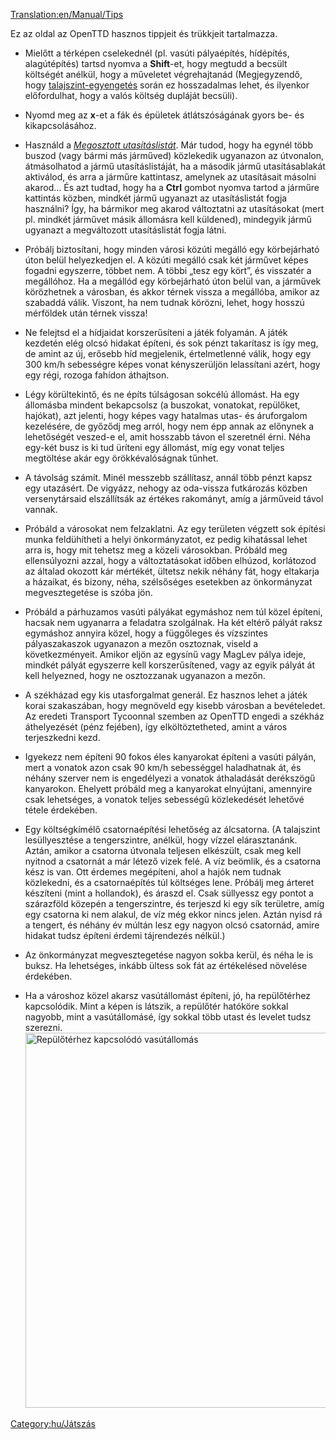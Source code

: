 [[Translation:en/Manual/Tips]]
{{hu/Tartalomjegyzék}}

Ez az oldal az OpenTTD hasznos tippjeit és trükkjeit tartalmazza.

* Mielőtt a térképen cselekednél (pl. vasúti pályaépítés, hídépítés, alagútépítés) tartsd nyomva a '''Shift'''-et, hogy megtudd a becsült költségét anélkül, hogy a műveletet végrehajtanád (Megjegyzendő, hogy [[hu/Manual/Tájrendezés#talajszint-egyengetes|talajszint-egyengetés]] során ez hosszadalmas lehet, és ilyenkor előfordulhat, hogy a valós költség dupláját becsüli).

*Nyomd meg az '''x'''-et a fák és épületek átlátszóságának gyors be- és kikapcsolásához.

*Használd a ''[[hu/Manual/Utasítások#megosztott-utasitaslista|Megosztott utasításlistát]]''. Már tudod, hogy ha egynél több buszod (vagy bármi más járműved) közlekedik ugyanazon az útvonalon, átmásolhatod a jármű utasításlistáját, ha a második jármű utasításablakát aktiválod, és arra a járműre kattintasz, amelynek az utasításait másolni akarod… És azt tudtad, hogy ha a '''Ctrl''' gombot nyomva tartod a járműre kattintás közben, mindkét jármű ugyanazt az utasításlistát fogja használni? Így, ha bármikor meg akarod változtatni az utasításokat (mert pl. mindkét járművet másik állomásra kell küldened), mindegyik jármű ugyanazt a megváltozott utasításlistát fogja látni.

* Próbálj biztosítani, hogy minden városi közúti megálló egy körbejárható úton belül helyezkedjen el. A közúti megálló csak két járművet képes fogadni egyszerre, többet nem. A többi „tesz egy kört”, és visszatér a megállóhoz. Ha a megállód egy körbejárható úton belül van, a járművek körözhetnek a városban, és akkor térnek vissza a megállóba, amikor az szabaddá válik. Viszont, ha nem tudnak körözni, lehet, hogy hosszú mérföldek után térnek vissza!

*Ne felejtsd el a hídjaidat korszerűsíteni a játék folyamán. A játék kezdetén elég olcsó hidakat építeni, és sok pénzt takarítasz is így meg, de amint az új, erősebb híd megjelenik, értelmetlenné válik, hogy egy 300 km/h sebességre képes vonat kényszerüljön lelassítani azért, hogy egy régi, rozoga fahídon áthajtson.

*Légy körültekintő, és ne építs túlságosan sokcélú állomást. Ha egy állomásba mindent bekapcsolsz (a buszokat, vonatokat, repülőket, hajókat), azt jelenti, hogy képes vagy hatalmas utas- és áruforgalom kezelésére, de győződj meg arról, hogy nem épp annak az előnynek a lehetőségét veszed-e el, amit hosszabb távon el szeretnél érni. Néha egy-két busz is ki tud üríteni egy állomást, míg egy vonat teljes megtöltése akár egy örökkévalóságnak tűnhet.

*A távolság számít. Minél messzebb szállítasz, annál több pénzt kapsz egy utazásért. De vigyázz, nehogy az oda-vissza futkározás közben versenytársaid elszállítsák az értékes rakományt, amíg a járműveid távol vannak.

*Próbáld a városokat nem felzaklatni. Az egy területen végzett sok építési munka feldühítheti a helyi önkormányzatot, ez pedig kihatással lehet arra is, hogy mit tehetsz meg a közeli városokban. Próbáld meg ellensúlyozni azzal, hogy a változtatásokat időben elhúzod, korlátozod az általad okozott kár mértékét, ültetsz nekik néhány fát, hogy eltakarja a házaikat, és bizony, néha, szélsőséges esetekben az önkormányzat megvesztegetése is szóba jön.

* Próbáld a párhuzamos vasúti pályákat egymáshoz nem túl közel építeni, hacsak nem ugyanarra a feladatra szolgálnak. Ha két eltérő pályát raksz egymáshoz annyira közel, hogy a függőleges és vízszintes pályaszakaszok ugyanazon a mezőn osztoznak, viseld a következményeit. Amikor eljön az egysínű vagy MagLev pálya ideje, mindkét pályát egyszerre kell korszerűsítened, vagy az egyik pályát át kell helyezned, hogy ne osztozzanak ugyanazon a mezőn. 

* A székházad egy kis utasforgalmat generál. Ez hasznos lehet a játék korai szakaszában, hogy megnöveld egy kisebb városban a bevételedet. Az eredeti Transport Tycoonnal szemben az OpenTTD engedi a székház áthelyezését (pénz fejében), így elköltöztetheted, amint a város terjeszkedni kezd.

* Igyekezz nem építeni 90 fokos éles kanyarokat építeni a vasúti pályán, mert a vonatok azon csak 90 km/h sebességgel haladhatnak át, és néhány szerver nem is engedélyezi a vonatok áthaladását derékszögű kanyarokon. Ehelyett próbáld meg a kanyarokat elnyújtani, amennyire csak lehetséges, a vonatok teljes sebességű közlekedését lehetővé tétele érdekében. 

*Egy költségkímélő csatornaépítési lehetőség az álcsatorna. (A talajszint lesüllyesztése a tengerszintre, anélkül, hogy vízzel elárasztanánk. Aztán, amikor a csatorna útvonala teljesen elkészült, csak meg kell nyitnod a csatornát a már létező vizek felé. A víz beömlik, és a csatorna kész is van. Ott érdemes megépíteni, ahol a hajók nem tudnak közlekedni, és a csatornaépítés túl költséges lene. Próbálj meg árteret készíteni (mint a hollandok), és áraszd el. Csak süllyessz egy pontot a szárazföld közepén a tengerszintre, és terjeszd ki egy sík területre, amíg egy csatorna ki nem alakul, de víz még ekkor nincs jelen. Aztán nyisd rá a tengert, és néhány év múltán lesz egy nagyon olcsó csatornád, amire hidakat tudsz építeni érdemi tájrendezés nélkül.)

*Az önkormányzat megvesztegetése nagyon sokba kerül, és néha le is buksz. Ha lehetséges, inkább ültess sok fát az értékelésed növelése érdekében.

*Ha a városhoz közel akarsz vasútállomást építeni, jó, ha repülőtérhez kapcsolódik. Mint a képen is látszik, a repülőtér hatóköre sokkal nagyobb, mint a vasútállomásé, így sokkal több utast és levelet tudsz szerezni.[[File:en/Train vs Airport station.png|thumb|600px|center|Repülőtérhez kapcsolódó vasútállomás]]

[[Category:hu/Játszás]]